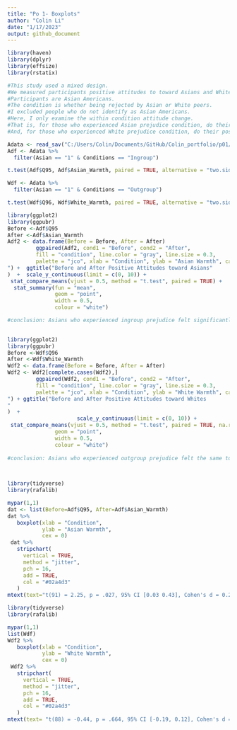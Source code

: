 ```yaml
---
title: "Po 1- Boxplots"
author: "Colin Li"
date: "1/17/2023"
output: github_document
---
```


```r
library(haven)
library(dplyr)
library(effsize)
library(rstatix)

#This study used a mixed design.
#We measured participants positive attitudes to toward Asians and Whites before and after the condition.
#Participants are Asian Americans. 
#The condition is whether being rejected by Asian or White peers. 
#I excluded people who do not identify as Asian Americans.
#Here, I only examine the within condition attitude change.
#That is, for those who experienced Asian prejudice condition, do their positive attitudes decrease toward Asians?
#And, for those who experienced White prejudice condition, do their positive attitudes decrease toward Whites? 

Adata <- read_sav("C:/Users/Colin/Documents/GitHub/Colin_portfolio/p01/data/AQ.sav")
Adf <- Adata %>% 
  filter(Asian == "1" & Conditions == "Ingroup")

t.test(Adf$Q95, Adf$Asian_Warmth, paired = TRUE, alternative = "two.sided") 

Wdf <- Adata %>%
  filter(Asian == "1" & Conditions == "Outgroup")

t.test(Wdf$Q96, Wdf$White_Warmth, paired = TRUE, alternative = "two.sided")

```



```r
library(ggplot2)
library(ggpubr)
Before <-Adf$Q95
After <-Adf$Asian_Warmth
Adf2 <- data.frame(Before = Before, After = After)
         ggpaired(Adf2, cond1 = "Before", cond2 = "After",
         fill = "condition", line.color = "gray", line.size = 0.3,
         palette = "jco", xlab = "Condition", ylab = "Asian Warmth", caption = "t(91) = 2.25, 95% CI [0.03 0.43], Cohen's d = 0.24
") +  ggtitle("Before and After Positive Attitudes toward Asians"
)  +  scale_y_continuous(limit = c(0, 10)) +
 stat_compare_means(vjust = 0.5, method = "t.test", paired = TRUE) +
  stat_summary(fun = "mean",
               geom = "point", 
               width = 0.5,
               colour = "white")

#conclusion: Asians who experienced ingroup prejudice felt significantly less warm toward Asians, compared to their baseline attitudes; the mean difference is only .22, so it's not very visible in the boxplot
         
```

```r
library(ggplot2)
library(ggpubr)
Before <-Wdf$Q96
After <-Wdf$White_Warmth
Wdf2 <- data.frame(Before = Before, After = After)
Wdf2 <- Wdf2[complete.cases(Wdf2),]
         ggpaired(Wdf2, cond1 = "Before", cond2 = "After",
         fill = "condition", line.color = "gray", line.size = 0.3,
         palette = "jco", xlab = "Condition", ylab = "White Warmth", caption = "t(88) = -0.44, 95% CI [-0.19, 0.12], Cohen's d = -0.05
") + ggtitle("Before and After Positive Attitudes toward Whites
"
)  +  
                      scale_y_continuous(limit = c(0, 10)) +
 stat_compare_means(vjust = 0.5, method = "t.test", paired = TRUE, na.rm = TRUE) +  stat_summary(fun = "mean",
               geom = "point", 
               width = 0.5,
               colour = "white")
  
#conclusion: Asians who experienced outgroup prejudice felt the same toward Whites, compared to their baseline attitudes

         
```


```r

library(tidyverse)
library(rafalib)

mypar(1,1)
dat <- list(Before=Adf$Q95, After=Adf$Asian_Warmth)
dat %>%
   boxplot(xlab = "Condition",
           ylab = "Asian Warmth",
           cex = 0)
 dat %>%
   stripchart(
     vertical = TRUE,
     method = "jitter",
     pch = 16,
     add = TRUE,
     col = "#02a4d3"
   ) 
mtext(text="t(91) = 2.25, p = .027, 95% CI [0.03 0.43], Cohen's d = 0.24", side = 3, adj = 1, col = "black", cex = 0.8, font = 9)
```

```r
library(tidyverse)
library(rafalib)

mypar(1,1)
list(Wdf)
Wdf2 %>%
   boxplot(xlab = "Condition",
           ylab = "White Warmth",
           cex = 0)
 Wdf2 %>%
   stripchart(
     vertical = TRUE,
     method = "jitter",
     pch = 16,
     add = TRUE,
     col = "#02a4d3"
   )
mtext(text= "t(88) = -0.44, p = .664, 95% CI [-0.19, 0.12], Cohen's d = -0.05", side = 3, adj = 1, col = "black", cex = 0.8, font = 9)
```

